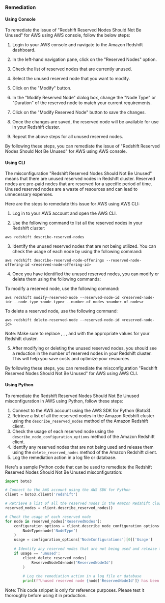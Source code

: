 ### Remediation

#### Using Console

To remediate the issue of "Redshift Reserved Nodes Should Not Be Unused" for AWS using AWS console, follow the below steps:

1. Login to your AWS console and navigate to the Amazon Redshift dashboard.

2. In the left-hand navigation pane, click on the "Reserved Nodes" option.

3. Check the list of reserved nodes that are currently unused.

4. Select the unused reserved node that you want to modify.

5. Click on the "Modify" button.

6. In the "Modify Reserved Node" dialog box, change the "Node Type" or "Duration" of the reserved node to match your current requirements.

7. Click on the "Modify Reserved Node" button to save the changes.

8. Once the changes are saved, the reserved node will be available for use in your Redshift cluster.

9. Repeat the above steps for all unused reserved nodes.

By following these steps, you can remediate the issue of "Redshift Reserved Nodes Should Not Be Unused" for AWS using AWS console.

#### Using CLI

The misconfiguration "Redshift Reserved Nodes Should Not Be Unused" means that there are unused reserved nodes in Redshift cluster. Reserved nodes are pre-paid nodes that are reserved for a specific period of time. Unused reserved nodes are a waste of resources and can lead to unnecessary expenses. 

Here are the steps to remediate this issue for AWS using AWS CLI:

1. Log in to your AWS account and open the AWS CLI.

2. Use the following command to list all the reserved nodes in your Redshift cluster:

```
aws redshift describe-reserved-nodes
```

3. Identify the unused reserved nodes that are not being utilized. You can check the usage of each node by using the following command:

```
aws redshift describe-reserved-node-offerings --reserved-node-offering-id <reserved-node-offering-id>
```

4. Once you have identified the unused reserved nodes, you can modify or delete them using the following commands:

To modify a reserved node, use the following command:

```
aws redshift modify-reserved-node --reserved-node-id <reserved-node-id> --node-type <node-type> --number-of-nodes <number-of-nodes>
```

To delete a reserved node, use the following command:

```
aws redshift delete-reserved-node --reserved-node-id <reserved-node-id>
```

Note: Make sure to replace <reserved-node-id>, <node-type>, <number-of-nodes>, and <reserved-node-offering-id> with the appropriate values for your Redshift cluster.

5. After modifying or deleting the unused reserved nodes, you should see a reduction in the number of reserved nodes in your Redshift cluster. This will help you save costs and optimize your resources.

By following these steps, you can remediate the misconfiguration "Redshift Reserved Nodes Should Not Be Unused" for AWS using AWS CLI.

#### Using Python

To remediate the Redshift Reserved Nodes Should Not Be Unused misconfiguration in AWS using Python, follow these steps:

1. Connect to the AWS account using the AWS SDK for Python (Boto3).
2. Retrieve a list of all the reserved nodes in the Amazon Redshift cluster using the `describe_reserved_nodes` method of the Amazon Redshift client.
3. Check the usage of each reserved node using the `describe_node_configuration_options` method of the Amazon Redshift client.
4. Identify any reserved nodes that are not being used and release them using the `delete_reserved_nodes` method of the Amazon Redshift client.
5. Log the remediation action in a log file or database.

Here's a sample Python code that can be used to remediate the Redshift Reserved Nodes Should Not Be Unused misconfiguration:

```python
import boto3

# Connect to the AWS account using the AWS SDK for Python
client = boto3.client('redshift')

# Retrieve a list of all the reserved nodes in the Amazon Redshift cluster
reserved_nodes = client.describe_reserved_nodes()

# Check the usage of each reserved node
for node in reserved_nodes['ReservedNodes']:
    configuration_options = client.describe_node_configuration_options(
        NodeType=node['NodeType']
    )
    usage = configuration_options['NodeConfigurations'][0]['Usage']
    
    # Identify any reserved nodes that are not being used and release them
    if usage == 'unused':
        client.delete_reserved_nodes(
            ReservedNodeId=node['ReservedNodeId']
        )
        
        # Log the remediation action in a log file or database
        print(f"Unused reserved node {node['ReservedNodeId']} has been released.")
```

Note: This code snippet is only for reference purposes. Please test it thoroughly before using it in production.

